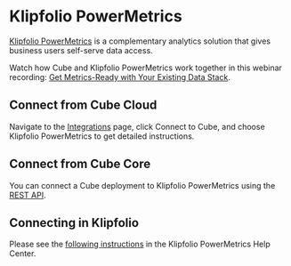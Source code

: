 # Klipfolio PowerMetrics

[Klipfolio PowerMetrics](https://www.klipfolio.com/powermetrics) is a complementary
analytics solution that gives business users self-serve data access.

<Screenshot src="https://ucarecdn.com/65eb75cb-2b33-4c0b-824f-e55a164a7300/" />

<InfoBox>

Watch how Cube and Klipfolio PowerMetrics work together in this webinar recording:
[Get Metrics-Ready with Your Existing Data Stack](https://www.klipfolio.com/resources/webinars/metrics-ready).

</InfoBox>

## Connect from Cube Cloud

Navigate to the [Integrations](/product/workspace/integrations#connect-specific-tools)
page, click <Btn>Connect to Cube</Btn>, and choose <Btn>Klipfolio PowerMetrics</Btn> to get
detailed instructions.

## Connect from Cube Core

You can connect a Cube deployment to Klipfolio PowerMetrics using the [REST API](/product/apis-integrations/rest-api).

## Connecting in Klipfolio

Please see the [following instructions](https://support.klipfolio.com/hc/en-us/articles/23966341315095-PowerMetrics-Connecting-to-Cube-and-creating-metrics)
in the Klipfolio PowerMetrics Help Center.